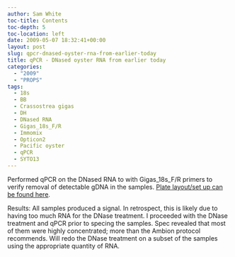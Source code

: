 ```yaml
---
author: Sam White
toc-title: Contents
toc-depth: 5
toc-location: left
date: 2009-05-07 18:32:41+00:00
layout: post
slug: qpcr-dnased-oyster-rna-from-earlier-today
title: qPCR - DNased oyster RNA from earlier today
categories:
  - "2009"
  - "PROPS"
tags:
  - 18s
  - BB
  - Crassostrea gigas
  - DH
  - DNased RNA
  - Gigas_18s_F/R
  - Immomix
  - Opticon2
  - Pacific oyster
  - qPCR
  - SYTO13
---
```


Performed qPCR on the DNased RNA to with Gigas_18s_F/R primers to verify removal of detectable gDNA in the samples. [Plate layout/set up can be found here](https://eagle.fish.washington.edu/Arabidopsis/Notebook%20Workup%20Files/20090507-01.jpg).

Results: All samples produced a signal. In retrospect, this is likely due to having too much RNA for the DNase treatment. I proceeded with the DNase treatment and qPCR prior to specing the samples. Spec revealed that most of them were highly concentrated; more than the Ambion protocol recommends. Will redo the DNase treatment on a subset of the samples using the appropriate quantity of RNA.
